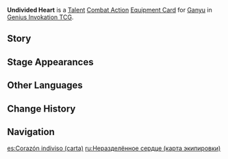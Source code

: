 {{About|the [[Genius Invokation TCG]] Equipment Card|[[Ganyu]]'s [[1st Ascension Passive]]|Undivided Heart}}
{{Genius Invokation TCG Infobox
|title     = Undivided Heart
|id        = 211011
|image     = Undivided Heart Equipment Card.png
|type      = Equipment Card
|group     = Talent
|character = Ganyu
|skill     = Frostflake Arrow
|effect    = '''Combat Action''': When your active character is '''Ganyu''', equip this card.<br />After Ganyu equips this card, immediately use '''[[Frostflake Arrow (Character_Card_Talent)|Frostflake Arrow]]''' once.<br />When your Ganyu, who has this card equipped, uses '''Frostflake Arrow''': {{color|Cryo DMG}} dealt by this Skill +1 if this Skill has been used before during this match, and it now deals 3 '''Piercing DMG''' to all opposing characters on standby instead.
|matching  = 5
|element   = Cryo
|source1   = Achieve victory within 6 Rounds in [[Genius Invokation TCG/Stage/Ganyu/Friendly Fracas|Friendly Fracas (Ganyu)]]
|source2   = Win with less than 2 characters defeated in [[Genius Invokation TCG/Stage/Ganyu/Friendly Fracas|Friendly Fracas (Ganyu)]]
}}
'''Undivided Heart''' is a [[Talent Card|Talent]] [[Talent Combat Action Card|Combat Action]] [[Equipment Card]] for [[Ganyu (Character Card)|Ganyu]] in [[Genius Invokation TCG]].

==Story==
{{Description|First the arrow strikes, and then it turns to frost.|title=Ganyu: Undivided Heart}}

==Stage Appearances==
{{Genius Invokation TCG Stage Appearances}}

==Other Languages==
{{Transclude|Undivided Heart|Other Languages}}

==Change History==
{{Change History|3.3}}

==Navigation==
{{Genius Invokation TCG Navbox|Equipment Card}}

[[es:Corazón indiviso (carta)]]
[[ru:Неразделённое сердце (карта экипировки)]]